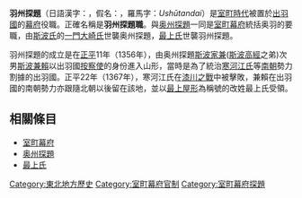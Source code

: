 '''羽州探題'''（日語漢字：{{lang|ja|羽州探題}}，假名：{{lang|ja|うしゅうたんだい}}，羅馬字：''Ushūtandai''）是[[室町時代|室町時代]]被置於[[出羽國|出羽國]]的[[幕府|幕府]]役職。正確名稱是'''羽州探題職'''。與[[奥州探題|奥州探題]]一同是[[室町幕府|室町幕府]]統括奥羽的要職，由[[斯波氏|斯波氏]]的[[一門|一門]][[大崎氏|大崎氏]]世襲奥州探題，[[最上氏|最上氏]]世襲羽州探題。

羽州探題的成立是在[[正平_(日本)|正平]]11年（1356年），由奥州探題[[斯波家兼|斯波家兼]]([[斯波高經|斯波高經]]之弟)次男[[斯波兼賴|斯波兼賴]]以出羽國[[按察使|按察使]]的身份進入山形，當時是為了統治[[寒河江氏|寒河江氏]]等[[南北朝時代_(日本)|南朝]]勢力割據的出羽國。正平22年（1367年），寒河江氏在[[漆川之戰|漆川之戰]]中被擊敗，兼賴在出羽國的南朝勢力亦跟隨北朝以後留在該地，並以[[最上屋形|最上屋形]]為稱號的改姓最上氏受領。

== 相關條目 ==
*[[室町幕府|室町幕府]]
*[[奥州探題|奥州探題]]
*[[最上氏|最上氏]]

[[Category:東北地方歷史|Category:東北地方歷史]]
[[Category:室町幕府官制|Category:室町幕府官制]]
[[Category:室町幕府探題|Category:室町幕府探題]]